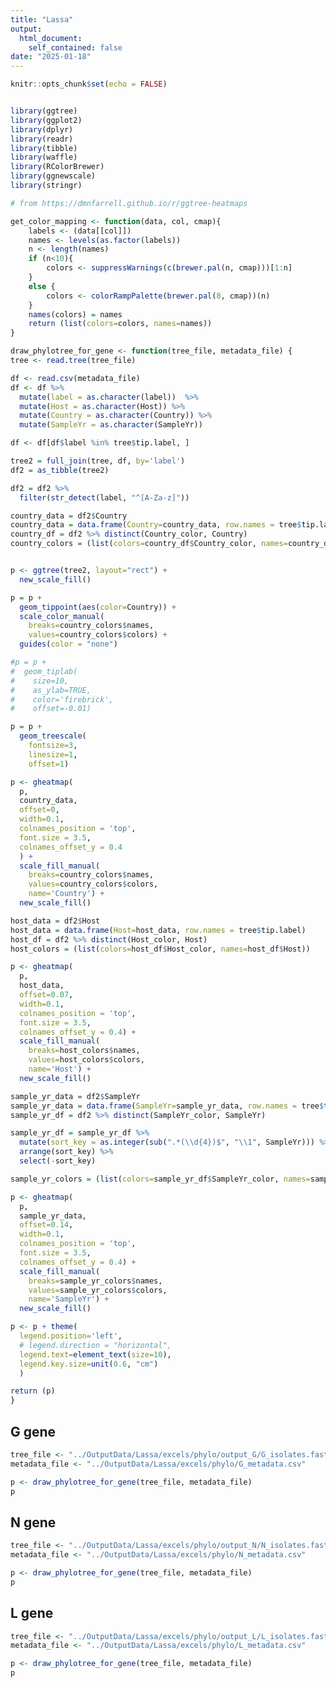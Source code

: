 ```yaml
---
title: "Lassa"
output:
  html_document:
    self_contained: false
date: "2025-01-18"
---
```


```r
knitr::opts_chunk$set(echo = FALSE)


library(ggtree)
library(ggplot2)
library(dplyr)
library(readr)
library(tibble)
library(waffle)
library(RColorBrewer)
library(ggnewscale)
library(stringr)

```

```r

# from https://dmnfarrell.github.io/r/ggtree-heatmaps

get_color_mapping <- function(data, col, cmap){
    labels <- (data[[col]])
    names <- levels(as.factor(labels))
    n <- length(names)
    if (n<10){
        colors <- suppressWarnings(c(brewer.pal(n, cmap)))[1:n]
    }
    else {
        colors <- colorRampPalette(brewer.pal(8, cmap))(n)
    }
    names(colors) = names
    return (list(colors=colors, names=names))
}
```

```r

draw_phylotree_for_gene <- function(tree_file, metadata_file) {
tree <- read.tree(tree_file)

df <- read.csv(metadata_file)
df <- df %>%
  mutate(label = as.character(label))  %>%
  mutate(Host = as.character(Host)) %>%
  mutate(Country = as.character(Country)) %>%
  mutate(SampleYr = as.character(SampleYr))

df <- df[df$label %in% tree$tip.label, ]

tree2 = full_join(tree, df, by='label')
df2 = as_tibble(tree2)

df2 = df2 %>%
  filter(str_detect(label, "^[A-Za-z]"))

country_data = df2$Country
country_data = data.frame(Country=country_data, row.names = tree$tip.label)
country_df = df2 %>% distinct(Country_color, Country)
country_colors = (list(colors=country_df$Country_color, names=country_df$Country))


p <- ggtree(tree2, layout="rect") +
  new_scale_fill()

p = p + 
  geom_tippoint(aes(color=Country)) + 
  scale_color_manual(
    breaks=country_colors$names,
    values=country_colors$colors) +
  guides(color = "none") 

#p = p +
#  geom_tiplab(
#    size=10,  
#    as_ylab=TRUE, 
#    color='firebrick', 
#    offset=-0.01)

p = p +
  geom_treescale(
    fontsize=3, 
    linesize=1, 
    offset=1)

p <- gheatmap(
  p, 
  country_data, 
  offset=0, 
  width=0.1, 
  colnames_position = 'top', 
  font.size = 3.5, 
  colnames_offset_y = 0.4
  ) + 
  scale_fill_manual(
    breaks=country_colors$names,
    values=country_colors$colors, 
    name='Country') + 
  new_scale_fill()

host_data = df2$Host
host_data = data.frame(Host=host_data, row.names = tree$tip.label)
host_df = df2 %>% distinct(Host_color, Host)
host_colors = (list(colors=host_df$Host_color, names=host_df$Host))

p <- gheatmap(
  p, 
  host_data,
  offset=0.07,
  width=0.1, 
  colnames_position = 'top', 
  font.size = 3.5, 
  colnames_offset_y = 0.4) + 
  scale_fill_manual(
    breaks=host_colors$names,
    values=host_colors$colors, 
    name='Host') + 
  new_scale_fill()

sample_yr_data = df2$SampleYr
sample_yr_data = data.frame(SampleYr=sample_yr_data, row.names = tree$tip.label)
sample_yr_df = df2 %>% distinct(SampleYr_color, SampleYr)

sample_yr_df = sample_yr_df %>%
  mutate(sort_key = as.integer(sub(".*(\\d{4})$", "\\1", SampleYr))) %>%
  arrange(sort_key) %>%
  select(-sort_key) 

sample_yr_colors = (list(colors=sample_yr_df$SampleYr_color, names=sample_yr_df$SampleYr))

p <- gheatmap(
  p, 
  sample_yr_data, 
  offset=0.14,
  width=0.1, 
  colnames_position = 'top', 
  font.size = 3.5, 
  colnames_offset_y = 0.4) + 
  scale_fill_manual(
    breaks=sample_yr_colors$names,
    values=sample_yr_colors$colors,
    name='SampleYr') + 
  new_scale_fill()

p <- p + theme(
  legend.position='left', 
  # legend.direction = "horizontal",
  legend.text=element_text(size=10), 
  legend.key.size=unit(0.6, "cm")
  )

return (p)
}

```
## G gene

```r
tree_file <- "../OutputData/Lassa/excels/phylo/output_G/G_isolates.fasta.aln.treefile"
metadata_file <- "../OutputData/Lassa/excels/phylo/G_metadata.csv"

p <- draw_phylotree_for_gene(tree_file, metadata_file)
p
```

## N gene

```r
tree_file <- "../OutputData/Lassa/excels/phylo/output_N/N_isolates.fasta.aln.treefile"
metadata_file <- "../OutputData/Lassa/excels/phylo/N_metadata.csv"

p <- draw_phylotree_for_gene(tree_file, metadata_file)
p
```

## L gene

```r
tree_file <- "../OutputData/Lassa/excels/phylo/output_L/L_isolates.fasta.aln.treefile"
metadata_file <- "../OutputData/Lassa/excels/phylo/L_metadata.csv"

p <- draw_phylotree_for_gene(tree_file, metadata_file)
p
```
